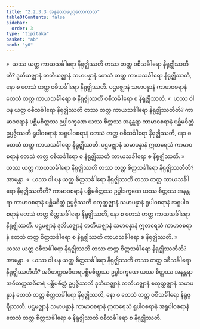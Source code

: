 ```yaml
---
title: "2.2.3.3 အနုလောမပုဂ္ဂလောကာသ"
tableOfContents: false
sidebar:
  order: 3
type: "tipitaka"
basket: "ab"
book: "y6"
---
```



<DynamicBreadcrumb />

<Division number="91" book="y6" e="ch" v="34" p="29">

<Paragraph number="409" book="y6">
»  ယဿ ယတ္ထ ကာယသင်္ခါရော နိရုဇ္ဈိဿတိ တဿ တတ္ထ ဝစီသင်္ခါရော နိရုဇ္ဈိဿတီတိ?
</Paragraph>

<Paragraph number="410" book="y6">
ဒုတိယဇ္ဈာနံ တတိယဇ္ဈာနံ သမာပန္နာနံ တေသံ တတ္ထ ကာယသင်္ခါရော နိရုဇ္ဈိဿတိ, နော စ တေသံ တတ္ထ ဝစီသင်္ခါရော နိရုဇ္ဈိဿတိ. ပဌမဇ္ဈာနံ သမာပန္နာနံ ကာမာဝစရာနံ တေသံ တတ္ထ ကာယသင်္ခါရော စ နိရုဇ္ဈိဿတိ ဝစီသင်္ခါရော စ နိရုဇ္ဈိဿတိ.
</Paragraph>

<Paragraph number="411" book="y6">
«  ယဿ ဝါ ပန ယတ္ထ ဝစီသင်္ခါရော နိရုဇ္ဈိဿတိ တဿ တတ္ထ ကာယသင်္ခါရော နိရုဇ္ဈိဿတီတိ?
</Paragraph>

<Paragraph number="412" book="y6">
ကာမာဝစရာနံ ပစ္ဆိမစိတ္တဿ ဥပ္ပါဒက္ခဏေ ယဿ စိတ္တဿ အနန္တရာ ကာမာဝစရာနံ ပစ္ဆိမစိတ္တံ ဥပ္ပဇ္ဇိဿတိ ရူပါဝစရာနံ အရူပါဝစရာနံ တေသံ တတ္ထ ဝစီသင်္ခါရော နိရုဇ္ဈိဿတိ, နော စ တေသံ တတ္ထ ကာယသင်္ခါရော နိရုဇ္ဈိဿတိ. ပဌမဇ္ဈာနံ သမာပန္နာနံ ဣတရေသံ ကာမာဝစရာနံ တေသံ တတ္ထ ဝစီသင်္ခါရော စ နိရုဇ္ဈိဿတိ ကာယသင်္ခါရော စ နိရုဇ္ဈိဿတိ.
</Paragraph>

<Paragraph number="413" book="y6">
»  ယဿ ယတ္ထ ကာယသင်္ခါရော နိရုဇ္ဈိဿတိ တဿ တတ္ထ စိတ္တသင်္ခါရော နိရုဇ္ဈိဿတီတိ? အာမန္တာ.
</Paragraph>

<Paragraph number="414" book="y6">
«  ယဿ ဝါ ပန ယတ္ထ စိတ္တသင်္ခါရော နိရုဇ္ဈိဿတိ တဿ တတ္ထ ကာယသင်္ခါရော နိရုဇ္ဈိဿတီတိ?
</Paragraph>

<Paragraph number="415" book="y6">
ကာမာဝစရာနံ ပစ္ဆိမစိတ္တဿ ဥပ္ပါဒက္ခဏေ ယဿ စိတ္တဿ အနန္တရာ ကာမာဝစရာနံ ပစ္ဆိမစိတ္တံ ဥပ္ပဇ္ဇိဿတိ စတုတ္ထဇ္ဈာနံ သမာပန္နာနံ ရူပါဝစရာနံ အရူပါဝစရာနံ တေသံ တတ္ထ စိတ္တသင်္ခါရော နိရုဇ္ဈိဿတိ, နော စ တေသံ တတ္ထ ကာယသင်္ခါရော နိရုဇ္ဈိဿတိ. ပဌမဇ္ဈာနံ ဒုတိယဇ္ဈာနံ တတိယဇ္ဈာနံ သမာပန္နာနံ ဣတရေသံ ကာမာဝစရာနံ တေသံ တတ္ထ စိတ္တသင်္ခါရော စ နိရုဇ္ဈိဿတိ ကာယသင်္ခါရော စ နိရုဇ္ဈိဿတိ.
</Paragraph>

</Division>
<Division number="92" book="y6" e="ch" v="34" p="30">

<Paragraph number="416" book="y6">
»  ယဿ ယတ္ထ ဝစီသင်္ခါရော နိရုဇ္ဈိဿတိ တဿ တတ္ထ စိတ္တသင်္ခါရော နိရုဇ္ဈိဿတီတိ? အာမန္တာ.
</Paragraph>

<Paragraph number="417" book="y6">
«  ယဿ ဝါ ပန ယတ္ထ စိတ္တသင်္ခါရော နိရုဇ္ဈိဿတိ တဿ တတ္ထ ဝစီသင်္ခါရော နိရုဇ္ဈိဿတီတိ?
</Paragraph>

<Paragraph number="418" book="y6">
အဝိတက္ကအဝိစာရပစ္ဆိမစိတ္တဿ ဥပ္ပါဒက္ခဏေ ယဿ စိတ္တဿ အနန္တရာ အဝိတက္ကအဝိစာရံ ပစ္ဆိမစိတ္တံ ဥပ္ပဇ္ဇိဿတိ ဒုတိယဇ္ဈာနံ တတိယဇ္ဈာနံ စတုတ္ထဇ္ဈာနံ သမာပန္နာနံ တေသံ တတ္ထ စိတ္တသင်္ခါရော နိရုဇ္ဈိဿတိ, နော စ တေသံ တတ္ထ ဝစီသင်္ခါရော နိရုဇ္ဈိဿတိ. ပဌမဇ္ဈာနံ သမာပန္နာနံ ကာမာဝစရာနံ ဣတရေသံ ရူပါဝစရာနံ အရူပါဝစရာနံ တေသံ တတ္ထ စိတ္တသင်္ခါရော စ နိရုဇ္ဈိဿတိ ဝစီသင်္ခါရော စ နိရုဇ္ဈိဿတိ.
</Paragraph>
</Division>